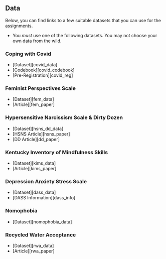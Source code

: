 ## Data {- #data_options}

Below, you can find links to a few suitable datasets that you can use for the assignments.

- You *must* use one of the following datasets. You may not choose your own data from the wild.

### Coping with Covid {-} 

- [Dataset][covid_data]
- [Codebook][covid_codebook]
- [Pre-Registration][covid_reg]

### Feminist Perspectives Scale {-}

- [Dataset][fem_data]
- [Article][fem_paper]

### Hypersensitive Narcissism Scale & Dirty Dozen {-}

- [Dataset][hsns_dd_data]
- [HSNS Article][hsns_paper]
- [DD Article][dd_paper]

### Kentucky Inventory of Mindfulness Skills {-}

- [Dataset][kims_data]
- [Article][kims_paper]

### Depression Anxiety Stress Scale {-}

- [Dataset][dass_data]
- [DASS Information][dass_info]

### Nomophobia {-}

- [Dataset][nomophobia_data]

### Recycled Water Acceptance {-}

- [Dataset][rwa_data]
- [Article][rwa_paper]
